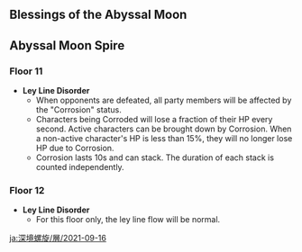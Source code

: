 {{Abyssal Moon Spire
|startVersion=2.1
|start=2021-09-16
|end=2021-10-16
|prev=2021-08-01
|next=2021-10-16
|floor11Changed=1
|floor12Changed=1
}}

==Blessings of the Abyssal Moon==
{{Blessing of the Abyssal Moon Schedule}}

==Abyssal Moon Spire==
===Floor 11===
*'''Ley Line Disorder'''
** When opponents are defeated, all party members will be affected by the "Corrosion" status.
** Characters being Corroded will lose a fraction of their HP every second. Active characters can be brought down by Corrosion. When a non-active character's HP is less than 15%, they will no longer lose HP due to Corrosion.
** Corrosion lasts 10s and can stack. The duration of each stack is counted independently.
{{Domain Enemies
|level1      = 88
|target1     = Remaining challenge time longer than 60/180/300 sec.
|enemies1_1  = Blazing Axe Mitachurl*1/{{Aura|Smoldering Flames}};Electro Hilichurl Grenadier*2;Hilichurl Berserker*2//Blazing Axe Mitachurl*1/{{Aura|Smoldering Flames}};Electro Hilichurl Grenadier*2;Hilichurl Berserker*2//Blazing Axe Mitachurl*1/{{Aura|Smoldering Flames}};Electro Hilichurl Grenadier*2;Hilichurl Berserker*2//Blazing Axe Mitachurl*1/{{Aura|Smoldering Flames}};Electro Hilichurl Grenadier*2;Hilichurl Berserker*2
|enemies1_2  = Pyro Abyss Mage*1/{{Aura|Smoldering Flames}};Dendro Samachurl*1;Pyro Hilichurl Shooter*1;Hilichurl Grenadier*2//Pyro Abyss Mage*1/{{Aura|Smoldering Flames}};Dendro Samachurl*1;Pyro Hilichurl Shooter*1;Hilichurl Grenadier*2//Pyro Abyss Mage*1/{{Aura|Smoldering Flames}};Dendro Samachurl*1;Pyro Hilichurl Shooter*1;Hilichurl Grenadier*2
|level2      = 90
|target2     = Remaining challenge time longer than 60/180/300 sec.
|enemies2_1  = Fatui Pyroslinger Bracer*1/{{Aura|Smoldering Flames}};Treasure Hoarders: Gravedigger*1;Treasure Hoarders: Seaman*1;Treasure Hoarders: Scout*2//Fatui Pyroslinger Bracer*1/{{Aura|Smoldering Flames}};Treasure Hoarders: Gravedigger*1;Treasure Hoarders: Seaman*1;Treasure Hoarders: Scout*2//Fatui Pyroslinger Bracer*1/{{Aura|Smoldering Flames}};Treasure Hoarders: Gravedigger*1;Treasure Hoarders: Seaman*1;Treasure Hoarders: Scout*2
|enemies2_2  = Kairagi: Fiery Might*1/{{Aura|Smoldering Flames}};Treasure Hoarders: Pugilist*1;Treasure Hoarders: Crusher*1;Treasure Hoarders: Electro Potioneer*1;Treasure Hoarders: Cryo Potioneer*1//Kairagi: Fiery Might*1/{{Aura|Smoldering Flames}};Treasure Hoarders: Pugilist*1;Treasure Hoarders: Crusher*1;Treasure Hoarders: Electro Potioneer*1;Treasure Hoarders: Cryo Potioneer*1//Kairagi: Fiery Might*1/{{Aura|Smoldering Flames}};Treasure Hoarders: Pugilist*1;Treasure Hoarders: Crusher*1;Treasure Hoarders: Electro Potioneer*1;Treasure Hoarders: Cryo Potioneer*1
|level3      = 92
|target3     = Remaining challenge time longer than 180/300/420 sec.
|enemies3_1  = Fatui Pyro Agent*1/{{Aura|Smoldering Flames}};Fatui Cryo Cicin Mage*1;Fatui Electro Cicin Mage*1//Fatui Pyro Agent*1/{{Aura|Smoldering Flames}};Fatui Cryo Cicin Mage*1;Fatui Electro Cicin Mage*1
|enemies3_2  = Geovishap (Pyro)*1/{{Aura|Smoldering Flames}};Large Pyro Slime*3//Geovishap (Pyro)*1/{{Aura|Smoldering Flames}};Large Pyro Slime*3
}}
=== Floor 12===
*'''Ley Line Disorder'''
**For this floor only, the ley line flow will be normal.
{{Domain Enemies
|level1      = 95
|target1     = Remaining challenge time longer than 180/300/420 sec.
|enemies1_1  = Nobushi: Hitsukeban*2;Treasure Hoarders: Pyro Potioneer;Treasure Hoarders: Hydro Potioneer;Treasure Hoarders: Electro Potioneer;Treasure Hoarders: Cryo Potioneer//Nobushi: Kikouban*3;Treasure Hoarders: Gravedigger;Treasure Hoarders: Handyman;Treasure Hoarders: Seaman
|enemies1_2  = Eye of the Storm;Anemo Specter*3//Stonehide Lawachurl;Geo Specter*3
|level2      = 98
|target2     = Remaining challenge time longer than 180/300/420 sec.
|enemies2_1  = Maguu Kenki
|enemies2_2  = Mirror Maiden;Fatui Cryo Cicin Mage
|level3      = 100
|target3     = Remaining challenge time longer than 180/300/420 sec.
|enemies3_1  = Ruin Guard*2
|enemies3_2  = Perpetual Mechanical Array
}}

[[ja:深境螺旋/層/2021-09-16]]